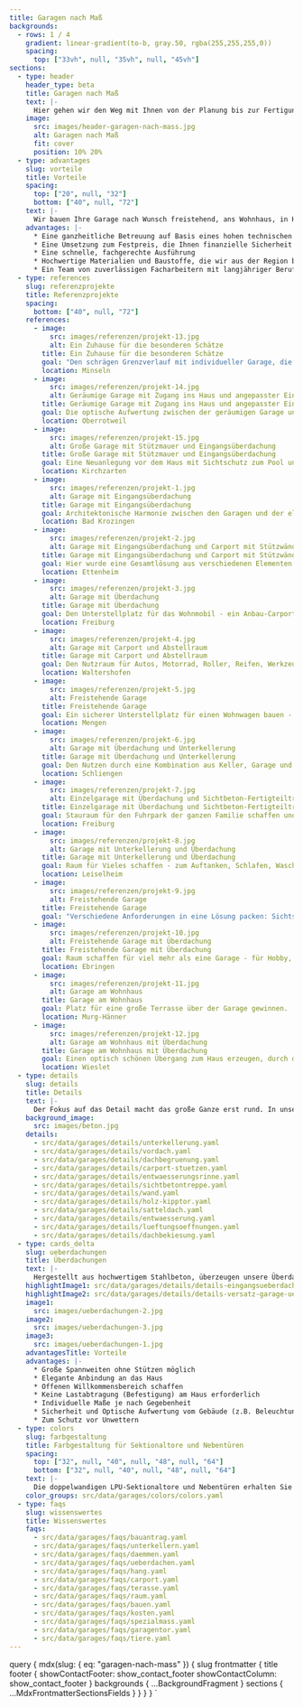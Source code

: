 ```yaml
---
title: Garagen nach Maß
backgrounds:
  - rows: 1 / 4
    gradient: linear-gradient(to-b, gray.50, rgba(255,255,255,0))
    spacing:
      top: ["33vh", null, "35vh", null, "45vh"]
sections:
  - type: header
    header_type: beta
    title: Garagen nach Maß
    text: |-
      Hier gehen wir den Weg mit Ihnen von der Planung bis zur Fertigung. Dabei lösen wir mit Ihnen jede technische Herausforderung und binden bestehende Pläne – zum Beispiel vom Architekten – gerne ein.
    image:
      src: images/header-garagen-nach-mass.jpg
      alt: Garagen nach Maß
      fit: cover
      position: 10% 20%
  - type: advantages
    slug: vorteile
    title: Vorteile
    spacing:
      top: ["20", null, "32"]
      bottom: ["40", null, "72"]
    text: |-
      Wir bauen Ihre Garage nach Wunsch freistehend, ans Wohnhaus, in Hanglage, mit Eingangsüberdachung oder als Carport. Besonderen örtliche Gegebenheiten stellen wir uns und passen Ihre Garage an Nischen, Ecken und schräge Grundstücksgrenzen an. Auch eine überhohe Einfahrtshöhe oder die Notwendigkeit der Überfahrt können wir berücksichtigen und umsetzen.
    advantages: |-
      * Eine ganzheitliche Betreuung auf Basis eines hohen technischen Know-Hows und langer Erfahrung in Bezug auf Machbarkeit von technische Sonderlösungen
      * Eine Umsetzung zum Festpreis, die Ihnen finanzielle Sicherheit gibt
      * Eine schnelle, fachgerechte Ausführung
      * Hochwertige Materialien und Baustoffe, die wir aus der Region beziehen
      * Ein Team von zuverlässigen Facharbeitern mit langjähriger Berufserfahrung
  - type: references
    slug: referenzprojekte
    title: Referenzprojekte
    spacing:
      bottom: ["40", null, "72"]
    references:
      - image:
          src: images/referenzen/projekt-13.jpg
          alt: Ein Zuhause für die besonderen Schätze
        title: Ein Zuhause für die besonderen Schätze
        goal: "Den schrägen Grenzverlauf mit individueller Garage, die neben sinnvollem Sichtschutz auch eine besonderes Zuhause für die Autos bietet.<br/>Highlight ist neben dem Bodenebenen Hebebühne sicherlich auch das Sofa mit Musikanlage in der Garage."
        location: Minseln
      - image:
          src: images/referenzen/projekt-14.jpg
          alt: Geräumige Garage mit Zugang ins Haus und angepasster Eingangsüberdachung
        title: Geräumige Garage mit Zugang ins Haus und angepasster Eingangsüberdachung
        goal: Die optische Aufwertung zwischen der geräumigen Garage und der eleganten Eingangsüberdachung mit passendem Garagentor zur Haustüre.
        location: Oberrotweil
      - image:
          src: images/referenzen/projekt-15.jpg
          alt: Große Garage mit Stützmauer und Eingangsüberdachung
        title: Große Garage mit Stützmauer und Eingangsüberdachung
        goal: Eine Neuanlegung vor dem Haus mit Sichtschutz zum Pool und abgesetzte freitragende Überdachung für einen neuen Eingangsbereich der mehr Privatsphäre bietet.
        location: Kirchzarten
      - image:
          src: images/referenzen/projekt-1.jpg
          alt: Garage mit Eingangsüberdachung
        title: Garage mit Eingangsüberdachung
        goal: Architektonische Harmonie zwischen den Garagen und der eleganten Eingangsüberdachung erzeugen.
        location: Bad Krozingen
      - image:
          src: images/referenzen/projekt-2.jpg
          alt: Garage mit Eingangsüberdachung und Carport mit Stützwänden
        title: Garage mit Eingangsüberdachung und Carport mit Stützwänden
        goal: Hier wurde eine Gesamtlösung aus verschiedenen Elementen angestrebt. Umgesetzt wurde ein Garage, die den fehlenden Keller ersetzt, ein Carport für Autos und Fahrräder sowie eine Terrasse und Stützwände zum Nachbarn.
        location: Ettenheim
      - image:
          src: images/referenzen/projekt-3.jpg
          alt: Garage mit Überdachung
        title: Garage mit Überdachung
        goal: Den Unterstellplatz für das Wohnmobil - ein Anbau-Carport - optimal mit einer Garage kombinieren.
        location: Freiburg
      - image:
          src: images/referenzen/projekt-4.jpg
          alt: Garage mit Carport und Abstellraum
        title: Garage mit Carport und Abstellraum
        goal: Den Nutzraum für Autos, Motorrad, Roller, Reifen, Werkzeug und Sonstiges maximieren.
        location: Waltershofen
      - image:
          src: images/referenzen/projekt-5.jpg
          alt: Freistehende Garage
        title: Freistehende Garage
        goal: Ein sicherer Unterstellplatz für einen Wohnwagen bauen - realisiert durch ein speziell angefertigtes Dach - und die maximale baurechtliche Wandhöhe an der Grenze einhalten.
        location: Mengen
      - image:
          src: images/referenzen/projekt-6.jpg
          alt: Garage mit Überdachung und Unterkellerung
        title: Garage mit Überdachung und Unterkellerung
        goal: Den Nutzen durch eine Kombination aus Keller, Garage und Carport maximieren.
        location: Schliengen
      - image:
          src: images/referenzen/projekt-7.jpg
          alt: Einzelgarage mit Überdachung und Sichtbeton-Fertigteiltreppe
        title: Einzelgarage mit Überdachung und Sichtbeton-Fertigteiltreppe
        goal: Stauraum für den Fuhrpark der ganzen Familie schaffen und einen optisch schönen Eingangsbereich bauen. Dieser punktet mit einer Überdachung für den Schutz vor Witterung und einer eleganten Fertigteiltreppe aus eingefärbtem Sichtbeton.
        location: Freiburg
      - image:
          src: images/referenzen/projekt-8.jpg
          alt: Garage mit Unterkellerung und Überdachung
        title: Garage mit Unterkellerung und Überdachung
        goal: Raum für Vieles schaffen - zum Auftanken, Schlafen, Waschen und Kochen.
        location: Leiselheim
      - image:
          src: images/referenzen/projekt-9.jpg
          alt: Freistehende Garage
        title: Freistehende Garage
        goal: "Verschiedene Anforderungen in eine Lösung packen: Sichtschutz, Lagerflächen, Holzstauraum und Garage."
      - image:
          src: images/referenzen/projekt-10.jpg
          alt: Freistehende Garage mit Überdachung
        title: Freistehende Garage mit Überdachung
        goal: Raum schaffen für viel mehr als eine Garage - für Hobby, Werkbank, Reifenlager und für eine geschützte Fläche zur Lagerung von Feuerholz.
        location: Ebringen
      - image:
          src: images/referenzen/projekt-11.jpg
          alt: Garage am Wohnhaus
        title: Garage am Wohnhaus
        goal: Platz für eine große Terrasse über der Garage gewinnen.
        location: Murg-Hänner
      - image:
          src: images/referenzen/projekt-12.jpg
          alt: Garage am Wohnhaus mit Überdachung
        title: Garage am Wohnhaus mit Überdachung
        goal: Einen optisch schönen Übergang zum Haus erzeugen, durch den man trocken und sicher zum Eingang kommt.
        location: Wieslet
  - type: details
    slug: details
    title: Details
    text: |-
      Der Fokus auf das Detail macht das große Ganze erst rund. In unserer Planung legen wir Wert auf jede kleine Besonderheit, jede Facette, die zu einem perfekten Ergebnis beiträgt. Wir haben alles im Blick, was notwendig ist, um Ihre Wunschgarage zu bauen.
    background_image:
      src: images/beton.jpg
    details:
      - src/data/garages/details/unterkellerung.yaml
      - src/data/garages/details/vordach.yaml
      - src/data/garages/details/dachbegruenung.yaml
      - src/data/garages/details/carport-stuetzen.yaml
      - src/data/garages/details/entwaesserungsrinne.yaml
      - src/data/garages/details/sichtbetontreppe.yaml
      - src/data/garages/details/wand.yaml
      - src/data/garages/details/holz-kipptor.yaml
      - src/data/garages/details/satteldach.yaml
      - src/data/garages/details/entwaesserung.yaml
      - src/data/garages/details/lueftungsoeffnungen.yaml
      - src/data/garages/details/dachbekiesung.yaml
  - type: cards_delta
    slug: ueberdachungen
    title: Überdachungen
    text: |-
      Hergestellt aus hochwertigem Stahlbeton, überzeugen unsere Überdachungen durch außergewöhnliche Stabilität und Langlebigkeit. Die filigrane Ausführung fügt sich nahtlos in jede Umgebung ein und bietet hohe Widerstandsfähigkeit gegenüber Witterungseinflüssen. Unsere offenen Konstruktionen schaffen eine luftige, helle Atmosphäre und lassen viel Licht durch. Ob als Terrassenüberdachung, Eingangsbereich oder Willkommensbereich – wir bieten maßgeschneiderte Lösungen, die perfekt zu Ihrem Grundstück passen.
    highlightImage1: src/data/garages/details/details-eingangsueberdachung.yaml
    highlightImage2: src/data/garages/details/details-versatz-garage-ueberdachung.yaml
    image1:
      src: images/ueberdachungen-2.jpg
    image2:
      src: images/ueberdachungen-3.jpg
    image3:
      src: images/ueberdachungen-1.jpg
    advantagesTitle: Vorteile
    advantages: |-
      * Große Spannweiten ohne Stützen möglich
      * Elegante Anbindung an das Haus
      * Offenen Willkommensbereich schaffen
      * Keine Lastabtragung (Befestigung) am Haus erforderlich
      * Individuelle Maße je nach Gegebenheit
      * Sicherheit und Optische Aufwertung vom Gebäude (z.B. Beleuchtung mit Spots)
      * Zum Schutz vor Unwettern
  - type: colors
    slug: farbgestaltung
    title: Farbgestaltung für Sektionaltore und Nebentüren
    spacing:
      top: ["32", null, "40", null, "48", null, "64"]
      bottom: ["32", null, "40", null, "48", null, "64"]
    text: |-
      Die doppelwandigen LPU-Sektionaltore und Nebentüren erhalten Sie serienmäßig in Verkehrsweiß RAL 9016 sowie zusätzlich in 13 preiswerten Super-Color-Farben und rund 200 Farben nach RAL* sowie in vielen NCS und DB Farben.
    color_groups: src/data/garages/colors/colors.yaml
  - type: faqs
    slug: wissenswertes
    title: Wissenswertes
    faqs:
      - src/data/garages/faqs/bauantrag.yaml
      - src/data/garages/faqs/unterkellern.yaml
      - src/data/garages/faqs/daemmen.yaml
      - src/data/garages/faqs/ueberdachen.yaml
      - src/data/garages/faqs/hang.yaml
      - src/data/garages/faqs/carport.yaml
      - src/data/garages/faqs/terasse.yaml
      - src/data/garages/faqs/raum.yaml
      - src/data/garages/faqs/bauen.yaml
      - src/data/garages/faqs/kosten.yaml
      - src/data/garages/faqs/spezialmass.yaml
      - src/data/garages/faqs/garagentor.yaml
      - src/data/garages/faqs/tiere.yaml
---
```



  query {
    mdx(slug: { eq: "garagen-nach-mass" }) {
      slug
      frontmatter {
        title
        footer {
          showContactFooter: show_contact_footer
          showContactColumn: show_contact_footer
        }
        backgrounds {
          ...BackgroundFragment
        }
        sections {
          ...MdxFrontmatterSectionsFields
        }
      }
    }
  }
`
